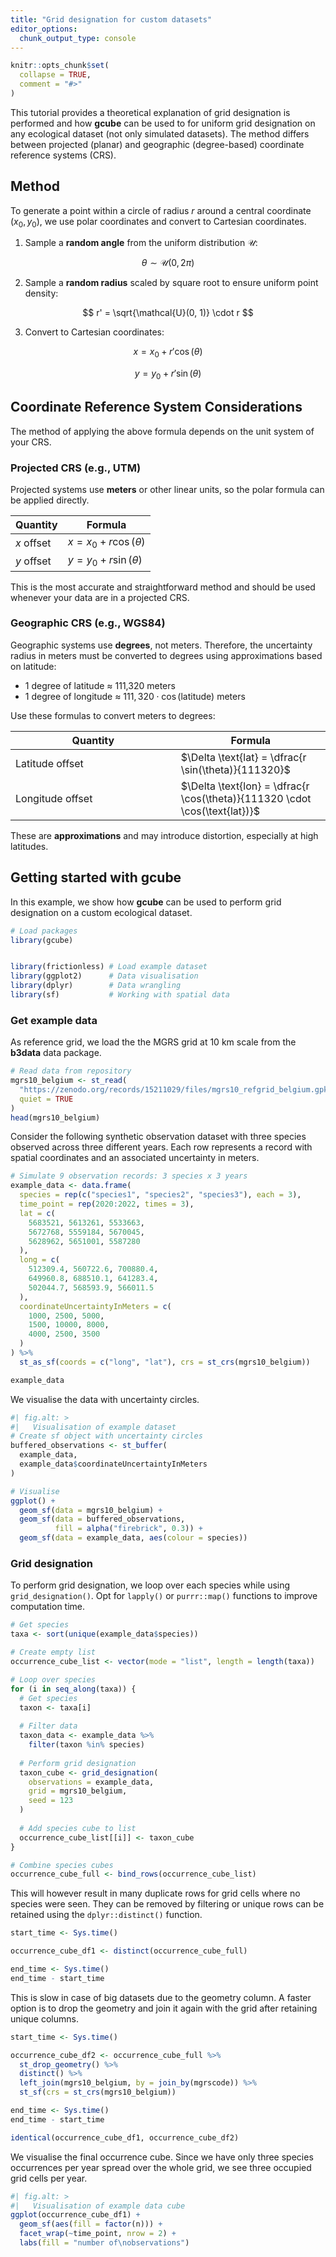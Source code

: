 ```yaml
---
title: "Grid designation for custom datasets"
editor_options: 
  chunk_output_type: console
---
```


```r
knitr::opts_chunk$set(
  collapse = TRUE,
  comment = "#>"
)
```

This tutorial provides a theoretical explanation of grid designation is performed and how **gcube** can be used to for uniform grid designation on any ecological dataset (not only simulated datasets). The method differs between projected (planar) and geographic (degree-based) coordinate reference systems (CRS).

## Method

To generate a point within a circle of radius $r$ around a central coordinate $(x_0, y_0)$, we use polar coordinates and convert to Cartesian coordinates.

1. Sample a **random angle** from the uniform distribution $\mathcal{U}$:
   
$$
\theta \sim \mathcal{U}(0, 2\pi)
$$

2. Sample a **random radius** scaled by square root to ensure uniform point density:

$$
r' = \sqrt{\mathcal{U}(0, 1)} \cdot r
$$

3. Convert to Cartesian coordinates:

$$
x = x_0 + r' \cos(\theta)
$$

$$
y = y_0 + r' \sin(\theta)
$$

## Coordinate Reference System Considerations

The method of applying the above formula depends on the unit system of your CRS.

### Projected CRS (e.g., UTM)

Projected systems use **meters** or other linear units, so the polar formula can be applied directly.

| Quantity | Formula |
|----------|---------|
| $x$ offset | $x = x_0 + r \cos(\theta)$ |
| $y$ offset | $y = y_0 + r \sin(\theta)$ |

This is the most accurate and straightforward method and should be used whenever your data are in a projected CRS.

### Geographic CRS (e.g., WGS84)

Geographic systems use **degrees**, not meters. Therefore, the uncertainty radius in meters must be converted to degrees using approximations based on latitude:

- 1 degree of latitude ≈ 111,320 meters
- 1 degree of longitude ≈ $111{,}320 \cdot \cos(\text{latitude})$ meters

Use these formulas to convert meters to degrees:

| Quantity | Formula |
|----------|---------|
| Latitude offset | $\Delta \text{lat} = \dfrac{r \sin(\theta)}{111320}$ |
| Longitude offset | $\Delta \text{lon} = \dfrac{r \cos(\theta)}{111320 \cdot \cos(\text{lat})}$ |

These are **approximations** and may introduce distortion, especially at high latitudes.

## Getting started with gcube

In this example, we show how **gcube** can be used to perform grid designation on a custom ecological dataset.

```r
# Load packages
library(gcube)


library(frictionless) # Load example dataset
library(ggplot2)      # Data visualisation
library(dplyr)        # Data wrangling
library(sf)           # Working with spatial data
```

### Get example data

As reference grid, we load the the MGRS grid at 10 km scale from the **b3data** data package.

```r
# Read data from repository
mgrs10_belgium <- st_read(
  "https://zenodo.org/records/15211029/files/mgrs10_refgrid_belgium.gpkg",
  quiet = TRUE
)
head(mgrs10_belgium)
```

Consider the following synthetic observation dataset with three species observed across three different years. Each row represents a record with spatial coordinates and an associated uncertainty in meters.

```r
# Simulate 9 observation records: 3 species x 3 years
example_data <- data.frame(
  species = rep(c("species1", "species2", "species3"), each = 3),
  time_point = rep(2020:2022, times = 3),
  lat = c(
    5683521, 5613261, 5533663,
    5672768, 5559184, 5670045,
    5628962, 5651001, 5587280
  ),
  long = c(
    512309.4, 560722.6, 700880.4,
    649960.8, 688510.1, 641283.4,
    502044.7, 568593.9, 566011.5
  ),
  coordinateUncertaintyInMeters = c(
    1000, 2500, 5000,
    1500, 10000, 8000,
    4000, 2500, 3500
  )
) %>%
  st_as_sf(coords = c("long", "lat"), crs = st_crs(mgrs10_belgium))

example_data
```

We visualise the data with uncertainty circles.

```r
#| fig.alt: >
#|   Visualisation of example dataset
# Create sf object with uncertainty circles
buffered_observations <- st_buffer(
  example_data,
  example_data$coordinateUncertaintyInMeters
)

# Visualise
ggplot() +
  geom_sf(data = mgrs10_belgium) +
  geom_sf(data = buffered_observations,
          fill = alpha("firebrick", 0.3)) +
  geom_sf(data = example_data, aes(colour = species))
```

### Grid designation

To perform grid designation, we loop over each species while using `grid_designation()`.
Opt for `lapply()` or `purrr::map()` functions to improve computation time.

```r
# Get species
taxa <- sort(unique(example_data$species))

# Create empty list
occurrence_cube_list <- vector(mode = "list", length = length(taxa))

# Loop over species
for (i in seq_along(taxa)) {
  # Get species
  taxon <- taxa[i]
  
  # Filter data
  taxon_data <- example_data %>%
    filter(taxon %in% species)
  
  # Perform grid designation
  taxon_cube <- grid_designation(
    observations = example_data,
    grid = mgrs10_belgium,
    seed = 123
  )
  
  # Add species cube to list
  occurrence_cube_list[[i]] <- taxon_cube
}

# Combine species cubes
occurrence_cube_full <- bind_rows(occurrence_cube_list)
```

This will however result in many duplicate rows for grid cells where no species were seen.
They can be removed by filtering or unique rows can be retained using the `dplyr::distinct()` function.

```r
start_time <- Sys.time()

occurrence_cube_df1 <- distinct(occurrence_cube_full)

end_time <- Sys.time()
end_time - start_time
```

This is slow in case of big datasets due to the geometry column.
A faster option is to drop the geometry and join it again with the grid after retaining unique columns.

```r
start_time <- Sys.time()

occurrence_cube_df2 <- occurrence_cube_full %>%
  st_drop_geometry() %>%
  distinct() %>%
  left_join(mgrs10_belgium, by = join_by(mgrscode)) %>%
  st_sf(crs = st_crs(mgrs10_belgium))

end_time <- Sys.time()
end_time - start_time
```

```r
identical(occurrence_cube_df1, occurrence_cube_df2)
```

We visualise the final occurrence cube.
Since we have only three species occurrences per year spread over the whole grid, we see three occupied grid cells per year.

```r
#| fig.alt: >
#|   Visualisation of example data cube
ggplot(occurrence_cube_df1) +
  geom_sf(aes(fill = factor(n))) +
  facet_wrap(~time_point, nrow = 2) +
  labs(fill = "number of\nobservations")
```
